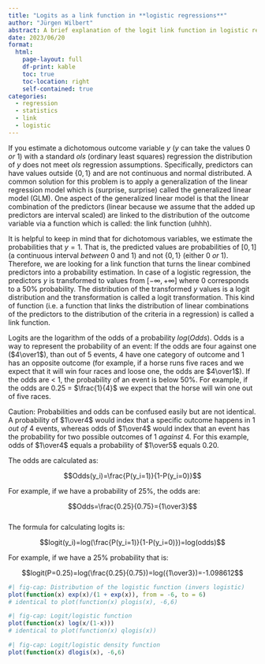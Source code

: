 ```yaml
---
title: "Logits as a link function in **logistic regressions**"
author: "Jürgen Wilbert"
abstract: A brief explanation of the logit link function in logistic regression.
date: 2023/06/20
format:
  html:
    page-layout: full
    df-print: kable
    toc: true
    toc-location: right
    self-contained: true
categories:
  - regression
  - statistics
  - link
  - logistic
---
```

  
If you estimate a dichotomous outcome variable $y$ ($y$ can take the
values 0 *or* 1) with a standard *ols* (ordinary least squares) regression the distribution of
$y$ does not meet *ols* regression assumptions. Specifically, predictors
can have values outside $\{0, 1\}$ and are not continuous and normal
distributed. A common solution for this problem is to apply a
generalization of the linear regression model which is (surprise,
surprise) called the generalized linear model (GLM). One aspect of the
generalized linear model is that the linear combination of the
predictors (linear because we assume that the added up predictors are
interval scaled) are linked to the distribution of the outcome variable
via a function which is called: the link function (uhhh).

It is helpful to keep in mind that for dichotomous variables, we
estimate the probabilities that $y=1$. That is, the predicted values are
probabilities of $[0, 1]$ (a continuous interval *between* 0 and 1) and
not $\{0, 1\}$ (either 0 *or* 1). Therefore, we are looking for a link
function that turns the linear combined predictors into a probability
estimation. In case of a logistic regression, the predictors $y$ is
transformed to values from $[-\infty, +\infty]$ where $0$ corresponds to
a 50% probability. The distribution of the transformed $y$ values is a
logit distribution and the transformation is called a logit
transformation. This kind of function (i.e. a function that links the
distribution of linear combinations of the predictors to the
distribution of the criteria in a regression) is called a link function.

Logits are the logarithm of the odds of a probability $log(Odds)$. Odds
is a way to represent the probability of an event: If the odds are four
against one ($4\over1$), than out of 5 events, 4 have one category of
outcome and 1 has an opposite outcome (for example, if a horse runs five
races and we expect that it will win four races and loose one, the odds
are $4\over1$). If the odds are \< 1, the probability of an event is
below 50%. For example, if the odds are 0.25 = $\frac{1}{4}$ we expect
that the horse will win one out of five races.

Caution: Probabilities and odds can be confused easily but are not
identical. A probability of $1\over4$ would index that a specific
outcome happens in 1 *out of* 4 events, whereas odds of $1\over4$ would
index that an event has the probability for two possible outcomes of 1
*against* 4. For this example, odds of $1\over4$ equals a probability of
$1\over5$ equals $0.20$.

The odds are calculated as:

$$Odds(y_i)=\frac{P(y_i=1)}{1-P(y_i=0)}$$

For example, if we have a probability of 25%, the odds are:

$$Odds=\frac{0.25}{0.75}={1\over3}$$\
The formula for calculating logits is:

$$logit(y_i)=log(\frac{P(y_i=1)}{1-P(y_i=0)})=log(odds)$$

For example, if we have a 25% probability that is:

$$logit(P=0.25)=log(\frac{0.25}{0.75})=log({1\over3})=-1.098612$$

```r
#| fig-cap: Distribution of the logistic function (invers logistic) 
plot(function(x) exp(x)/(1 + exp(x)), from = -6, to = 6)
# identical to plot(function(x) plogis(x), -6,6)
```

```r
#| fig-cap: Logit/logistic function
plot(function(x) log(x/(1-x)))
# identical to plot(function(x) qlogis(x))
```

```r
#| fig-cap: Logit/logistic density function
plot(function(x) dlogis(x), -6,6)
```

